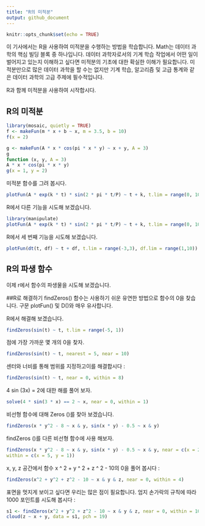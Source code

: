```yaml
---
title: "R의 미적분"
output: github_document
---
```


```r
knitr::opts_chunk$set(echo = TRUE)
```

이 기사에서는 R을 사용하여 미적분을 수행하는 방법을 학습합니다. Math는 데이터 과학의 핵심 빌딩 블록 중 하나입니다. 데이터 과학자로서의 기계 학습 작업에서 어떤 일이 벌어지고 있는지 이해하고 싶다면 미적분의 기초에 대한 확실한 이해가 필요합니다. 미적분만으로 많은 데이터 과학을 할 수는 없지만 기계 학습, 알고리즘 및 고급 통계와 같은 데이터 과학의 고급 주제에 필수적입니다.

R과 함께 미적분을 사용하여 시작합시다.

## R의 미적분

```r
library(mosaic, quietly = TRUE)
f <- makeFun(m * x + b ~ x, m = 3.5, b = 10)
f(x = 2)
```

```r
g <- makeFun(A * x * cos(pi * x * y) ~ x + y, A = 3)
g
function (x, y, A = 3)
A * x * cos(pi * x * y)
g(x = 1, y = 2)
```


미적분 함수를 그려 봅시다.

```r
plotFun(A * exp(k * t) * sin(2 * pi * t/P) ~ t + k, t.lim = range(0, 10), k.lim = range(-0.3,0), A = 10, P = 4)
```



R에서 다른 기능을 시도해 보겠습니다.

```r
library(manipulate)
plotFun(A * exp(k * t) * sin(2 * pi * t/P) ~ t + k, t.lim = range(0, 10),k.lim = range(-0.3,0), A = 10, P = 4, surface = TRUE)
```



R에서 세 번째 기능을 시도해 보겠습니다.

```r
plotFun(dt(t, df) ~ t + df, t.lim = range(-3,3), df.lim = range(1,10))
```



## R의 파생 함수
이제 r에서 함수의 파생물을 시도해 보겠습니다.


##R로 해결하기
findZeros() 함수는 사용하기 쉬운 유연한 방법으로 함수의 0을 찾습니다. 
구문 plotFun() 및 D()와 매우 유사합니다.

R에서 해결해 보겠습니다.
```r
findZeros(sin(t) ~ t, t.lim = range(-5, 1))
```

점에 가장 가까운 몇 개의 0을 찾자.
```r
findZeros(sin(t) ~ t, nearest = 5, near = 10)
```

센터와 너비를 통해 범위를 지정하고이를 해결합시다 :
```r
findZeros(sin(t) ~ t, near = 0, within = 8)
```

4 sin (3x) = 2에 대한 해를 풀어 보자.
```r
solve(4 * sin(3 * x) == 2 ~ x, near = 0, within = 1)
```

비선형 함수에 대해 Zeros ()를 찾아 보겠습니다.
```r
findZeros(x * y^2 - 8 ~ x & y, sin(x * y) - 0.5 ~ x & y)
```

findZeros ()를 다른 비선형 함수에 사용 해보자.
```r
findZeros(x * y^2 - 8 ~ x & y, sin(x * y) - 0.5 ~ x & y, near = c(x = 20, y = 0),
within = c(x = 5, y = 1))
```

x, y, z 공간에서 함수 x ^ 2 + y ^ 2 + z ^ 2 - 10의 0을 풀어 봅시다 :
```r
findZeros(x^2 + y^2 + z^2 - 10 ~ x & y & z, near = 0, within = 4)
```


표면을 멋지게 보이고 싶다면 우리는 많은 점이 필요합니다. 엄지 손가락의 규칙에 따라 1000 포인트를 시도해 봅시다 :

```r
s1 <- findZeros(x^2 + y^2 + z^2 - 10 ~ x & y & z, near = 0, within = 10, nearest = 1000)
cloud(z ~ x + y, data = s1, pch = 19)
```

